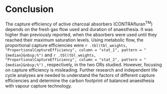 # Conclusion

The capture efficiency of active charcoal absorbers (CONTRAfluran^TM^)
depends on the fresh gas flow used and duration of anaesthesia.
It was higher than previously reported, when the absorbers were used until
they reached their maximum saturation levels.
Using metabolic flow, the proportional capture efficiencies were
`r .tbl(tbl_weights, "ProportionalCaptureEfficiency", column = "stat_1", pattern = "{median}&nbsp;%")`
and
`r .tbl(tbl_weights, "ProportionalCaptureEfficiency", column = "stat_2", pattern = "{median}&nbsp;%")`
, respectively, in the two ORs studied.
However, focusing on capture efficiency is misleading.
Further research and independent life cycle analyses are needed
to understand the factors of different capture efficiencies and
determine the carbon footprint of balanced anaesthesia with vapour capture
technology.
